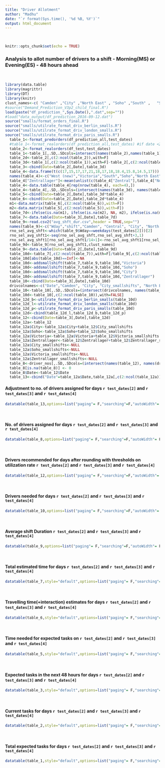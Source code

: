 ```yaml
---
title: "Driver Allotment"
author: "Madhu"
date: "`r format(Sys.time(), '%d %B, %Y')`"
output: html_document
---  
```

<br>

```r
knitr::opts_chunk$set(echo = TRUE)
```

### Analysis to allot number of drivers to a shift - Morning(MS) or Evening(ES) - 48 hours ahead  
<br>




```r

library(data.table)
library(magrittr)
library(DT)
library(knitr)
clust_names<-c( "Camden" ,"City" ,"North East" , "Soho" ,"South" ,   "Southeast" ,"Victoria" , "West (new)", "West", "Zentrallager","Central" )
#source("Demand_Prediction_V3p2_child_final.R")
load(paste("df_prediction_",Sys.Date(),".dat",sep="")) 
#load("data_output/df_prediction_2016-09-12.dat")
source("smalls/format_orders_final.R")
source("smalls/utilrate_format_driv_berlin_smalls.R")
source("smalls/utilrate_format_driv_london_smalls.R")
source("smalls/utilrate_format_driv_paris_smalls.R")
  table_1<-format_predorders(df_prediction_all,test_dates)
  #table_1<-format_realorders(df_prediction_all,test_dates) #if date <2016-09-13
  table_2<-format_realorders(df_test,test_dates)
  table_1<-table_1[,.SD,.SDcols=intersect(names(table_2),names(table_1))]
  table_2d<-table_2[,c(2:ncol(table_2)),with=F]
  table_3d<-table_1[,c(2:ncol(table_1)),with=F]-table_2[,c(2:ncol(table_1)),with=F]
  table_3<-cbind(Date=table_2[,Date],table_3d)
  table_4<-data.frame(t(c(17,15,17,17,21,18,17,18,18.4,15.8,14.5,17)))
  names(table_4)<-c("West (new)","Victoria","South","Soho","North East","Camden","City","Southeast","West","Zentral","Nord Westen","Central")
  table_4["Zentrallager"]<-mean(unlist(c(table_4["Zentral"],table_4["Nord Westen"])))
  table_4<-data.table(table_4[rep(nrow(table_4), each=4),])
  table_4<-table_4[,.SD,.SDcols=(intersect(names(table_3d), names(table_4)))]
  table_5<-cbind(Date=table_2[,Date],table_3d*table_4)
  table_6<-cbind(Date=table_2[,Date],table_2d*table_4)
  m1<-data.matrix(table_6[,c(2:ncol(table_6)),with=F])
  m2<-data.matrix(table_5[,c(2:ncol(table_5)),with=F])
  table_7d<-ifelse(is.na(m1), ifelse(is.na(m2), NA, m2), ifelse(is.na(m2), m1, m1 + m2))
  table_7<-data.table(Date=table_3[,Date],table_7d)
  table_9<-read.csv2("avg_shft_dur.csv",header = TRUE,sep="")
  names(table_9)<-c("Wday","shift","Camden", "Central", "City", "North East", "Soho", "South", "Southeast", "Victoria", "West (new)", "West", "Zentrallager" )
  rno_sel_avg_shft<-which(table_9$Wday==weekdays(test_dates[2]))[2]
  rno_sel_avg_shft1<-seq(rno_sel_avg_shft,rno_sel_avg_shft+3,1)
  rno_sel_avg_shft1[rno_sel_avg_shft1/14>1]<-rno_sel_avg_shft1[rno_sel_avg_shft1/14>1]%%14
  table_9d<-table_9[rno_sel_avg_shft1,clust_names]
  table_9<-data.table(Date=table_2[,Date],table_9d)
  table_10d<-table_7[,c(2:ncol(table_7)),with=F]/table_9[,c(2:ncol(table_9)),with=F]
  table_10d[abs(table_10d)==Inf]<-NA
  table_10d<-addsmallshift(table_7,table_9,table_10d,"Victoria")
  table_10d<-addsmallshift(table_7,table_9,table_10d,"Soho")
  table_10d<-addsmallshift(table_7,table_9,table_10d,"City")
  table_10d<-addsmallshift(table_7,table_9,table_10d,"Zentrallager")
  table_10<-cbind(Date=table_3[,Date],table_10d)
  drivcolnames<-c("Date","Camden", "City", "City_smallshifts", "North East", "Soho", "Soho_smallshifts", "South", "Southeast", "Victoria", "Victoria_smallshifts", "West (new)", "West", "Zentrallager","Zentrallager_smallshifts","Central")
  table_10<-table_10[,.SD,.SDcols=(intersect(drivcolnames, names(table_10)))]
  table_10d<-table_10[,c(2:ncol(table_10)),with=FALSE]
  table_12d_b<-utilrate_format_driv_berlin_smalls(table_10d)
  table_12d_l<-utilrate_format_driv_london_smalls(table_10d)
  table_12d_p<-utilrate_format_driv_paris_smalls(table_10d)
  table_12d<-cbind(table_12d_l,table_12d_b,table_12d_p)
  table_12<-cbind(Date=table_3[,Date],table_12d)        
  table_12a<-table_12
  table_12a$City<-table_12a$City+table_12$City_smallshifts
  table_12a$Soho<-table_12a$Soho+table_12$Soho_smallshifts
  table_12a$Victoria<-table_12a$Victoria+table_12$Victoria_smallshifts
  table_12a$Zentrallager<-table_12$Zentrallager+table_12$Zentrallager_smallshifts
  table_12a$City_smallshifts<-NULL
  table_12a$Soho_smallshifts<-NULL
  table_12a$Victoria_smallshifts<-NULL
  table_12a$Zentrallager_smallshifts<-NULL
  table_8<-driver_nos[,.SD,.SDcols=(intersect(names(table_12), names(driver_nos)))]
  table_8[is.na(table_8)] <- 0
  table_8$Date<-table_12$Date
  table_13<-cbind("Date"=table_12a$Date,table_12a[,c(2:ncol(table_12a)),with=FALSE]-table_8[,c(2:ncol(table_8)),with=FALSE])

```



#### Adjustment to no. of drivers assigned for days `r test_dates[2]` and `r test_dates[3]` and `r test_dates[4]`

```r


datatable(table_13,options=list("paging"= F,"searching"=F,"autoWidth"= F))

```
<br>

#### No. of drivers assigned for days `r test_dates[2]` and `r test_dates[3]` and `r test_dates[4]`

```r


datatable(table_8,options=list("paging"= F,"searching"=F,"autoWidth"= F))

```
<br>

#### Drivers recommended for days after rounding with thresholds on utilization rate `r test_dates[2]` and `r test_dates[3]` and `r test_dates[4]`
```r


datatable(table_12,options=list("paging"= F,"searching"=F,"autoWidth"= F))

```
<br>



#### Drivers needed  for days `r test_dates[2]` and `r test_dates[3]` and `r test_dates[4]`
```r


datatable(table_10,options=list("paging"= F,"searching"=F,"autoWidth"= F))%>%formatRound(drivcolnames, 2)

```
<br>


#### Average shift Duration `r test_dates[2]` and `r test_dates[3]` and `r test_dates[4]`

```r


datatable(table_9,options=list("paging"= F,"searching"=F,"autoWidth"= F))

```
<br>


#### Total estimated time for days `r test_dates[2]` and `r test_dates[3]` and `r test_dates[4]`

```r
datatable(table_7,style="default",options=list("paging"= F,"searching"=F))%>%formatRound(clust_names, 2)

```
<br>


#### Travelling time(+interaction) estimates for days `r test_dates[2]` and `r test_dates[3]` and `r test_dates[4]`

```r


datatable(table_6,style="default",options=list("paging"= F,"searching"=F))%>%formatRound(clust_names, 2)

```
<br>


#### Time needed for expected tasks on `r test_dates[2]` and `r test_dates[3]` and `r test_dates[4]`

```r
datatable(table_5,style="default",options=list("paging"= F,"searching"=F))%>%formatRound(clust_names, 2)

```
<br>


#### Expected tasks in the next 48 hours for days `r test_dates[2]` and `r test_dates[3]` and `r test_dates[4]`

```r
datatable(table_3,style="default",options=list("paging"= F,"searching"=F))%>%formatRound(clust_names, 2)

```
<br>


#### Current tasks for days `r test_dates[2]` and `r test_dates[3]` and `r test_dates[4]`

```r
datatable(table_2,style="default",options=list("paging"= F,"searching"=F))%>%formatRound(clust_names, 2)

```
<br>


#### Total expected tasks for days `r test_dates[2]` and `r test_dates[3]` and `r test_dates[4]`

```r
datatable(table_1,style="default",options=list("paging"= F,"searching"=F))%>%formatRound(clust_names, 2)

```


